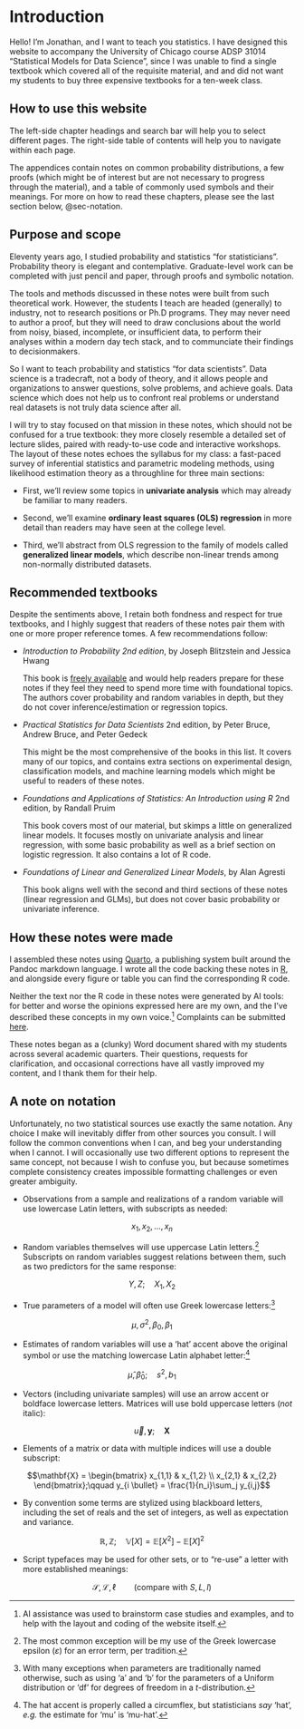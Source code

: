 # Introduction {#sec-intro .unnumbered}

Hello! I'm Jonathan, and I want to teach you statistics. I have designed this website to accompany the University of Chicago course ADSP 31014 "Statistical Models for Data Science", since I was unable to find a single textbook which covered all of the requisite material, and and did not want my students to buy three expensive textbooks for a ten-week class.

## How to use this website {#sec-howtouse}

The left-side chapter headings and search bar will help you to select different pages. The right-side table of contents will help you to navigate within each page.

The appendices contain notes on common probability distributions, a few proofs (which might be of interest but are not necessary to progress through the material), and a table of commonly used symbols and their meanings. For more on how to read these chapters, please see the last section below, @sec-notation.

## Purpose and scope

Eleventy years ago, I studied probability and statistics “for statisticians”. Probability theory is elegant and contemplative. Graduate-level work can be completed with just pencil and paper, through proofs and symbolic notation. 

The tools and methods discussed in these notes were built from such theoretical work. However, the students I teach are headed (generally) to industry, not to research positions or Ph.D programs. They may never need to author a proof, but they will need to draw conclusions about the world from noisy, biased, incomplete, or insufficient data, to perform their analyses within a modern day tech stack, and to communciate their findings to decisionmakers. 

So I want to teach probability and statistics "for data scientists". Data science is a tradecraft, not a body of theory, and it allows people and organizations to answer questions, solve problems, and achieve goals. Data science which does not help us to confront real problems or understand real datasets is not truly data science after all. 

I will try to stay focused on that mission in these notes, which should not be confused for a true textbook: they more closely resemble a detailed set of lecture slides, paired with ready-to-use code and interactive workshops. The layout of these notes echoes the syllabus for my class: a fast-paced survey of inferential statistics and parametric modeling methods, using likelihood estimation theory as a throughline for three main sections:

* First, we'll review some topics in **univariate analysis** which may already be familiar to many readers.

* Second, we'll examine **ordinary least squares (OLS) regression** in more detail than readers may have seen at the college level.

* Third, we'll abstract from OLS regression to the family of models called **generalized linear models**, which describe non-linear trends among non-normally distributed datasets.

## Recommended textbooks {#sec-referencetexts}

Despite the sentiments above, I retain both fondness and respect for true textbooks, and I highly suggest that readers of these notes pair them with one or more proper reference tomes.  A few recommendations follow:

* *Introduction to Probability 2nd edition*, by Joseph Blitzstein and Jessica Hwang
  
  This book is [freely available](probabilitybook.net) and would help readers prepare for these notes if they feel they need to spend more time with foundational topics. The authors cover probability and random variables in depth, but they do not cover inference/estimation or regression topics.

* *Practical Statistics for Data Scientists* 2nd edition, by Peter Bruce, Andrew Bruce, and Peter Gedeck
  
  This might be the most comprehensive of the books in this list. It covers many of our topics, and contains extra sections on experimental design, classification models, and machine learning models which might be useful to readers of these notes.

* *Foundations and Applications of Statistics: An Introduction using R* 2nd edition, by Randall Pruim
  
  This book covers most of our material, but skimps a little on generalized linear models.  It focuses mostly on univariate analysis and linear regression, with some basic probability as well as a brief section on logistic regression.  It also contains a lot of R code.

* *Foundations of Linear and Generalized Linear Models*, by Alan Agresti
  
  This book aligns well with the second and third sections of these notes (linear regression and GLMs), but does not cover basic probability or univariate inference.

## How these notes were made

I assembled these notes using [Quarto](https://quarto.org), a publishing system built around the Pandoc markdown language. I wrote all the code backing these notes in [R](https://cran.r-project.org), and alongside every figure or table you can find the corresponding R code.

Neither the text nor the R code in these notes were generated by AI tools: for better and worse the opinions expressed here are my own, and the I've described these concepts in my own voice.^[AI assistance was used to brainstorm case studies and examples, and to help with the layout and coding of the website itself.] Complaints can be submitted [here](https://chatgpt.com).

These notes began as a (clunky) Word document shared with my students across several academic quarters. Their questions, requests for clarification, and occasional corrections have all vastly improved my content, and I thank them for their help.

## A note on notation {#sec-notation}

Unfortunately, no two statistical sources use exactly the same notation. Any choice I make will inevitably differ from other sources you consult. I will follow the common conventions when I can, and beg your understanding when I cannot. I will occasionally use two different options to represent the same concept, not because I wish to confuse you, but because sometimes complete consistency creates impossible formatting challenges or even greater ambiguity.

* Observations from a sample and realizations of a random variable will use lowercase Latin letters, with subscripts as needed:

$$x_1,x_2,...,x_n$$

* Random variables themselves will use uppercase Latin letters.^[The most common exception will be my use of the Greek lowercase epsilon $(\varepsilon)$ for an error term, per tradition.] Subscripts on random variables suggest relations between them, such as two predictors for the same response:

$$Y,Z;\quad X_1,X_2$$

* True parameters of a model will often use Greek lowercase letters:^[With many exceptions when parameters are traditionally named otherwise, such as using 'a' and 'b' for the parameters of a Uniform distribution or 'df' for degrees of freedom in a *t*-distribution.]

$$\mu,\sigma^2,\beta_0,\beta_1$$

* Estimates of random variables will use a 'hat' accent above the original symbol or use the matching lowercase Latin alphabet letter:^[The hat accent is properly called a circumflex, but statisticians *say* 'hat', *e.g.* the estimate for 'mu' is 'mu-hat'.]

$$\hat{\mu},\hat{\beta}_0;\quad s^2,b_1$$

* Vectors (including univariate samples) will use an arrow accent or boldface lowercase letters. Matrices will use bold uppercase letters (*not* italic):

$$\vec{u},\boldsymbol{y};\quad \mathbf{X}$$

* Elements of a matrix or data with multiple indices will use a double subscript:

$$\mathbf{X} = \begin{bmatrix} x_{1,1} & x_{1,2} \\ x_{2,1} & x_{2,2} \end{bmatrix};\qquad y_{i \bullet} = \frac{1}{n_i}\sum_j y_{i,j}$$

* By convention some terms are stylized using blackboard letters, including the set of reals and the set of integers, as well as expectation and variance.

$$\mathbb{R},\mathbb{Z}; \quad \mathbb{V}[X] = \mathbb{E}[X^2] - \mathbb{E}[X]^2$$

* Script typefaces may be used for other sets, or to "re-use" a letter with more established meanings:

$$\mathcal{S},\mathcal{L},\ell \qquad (\textrm{compare with}\ S, L, l)$$


